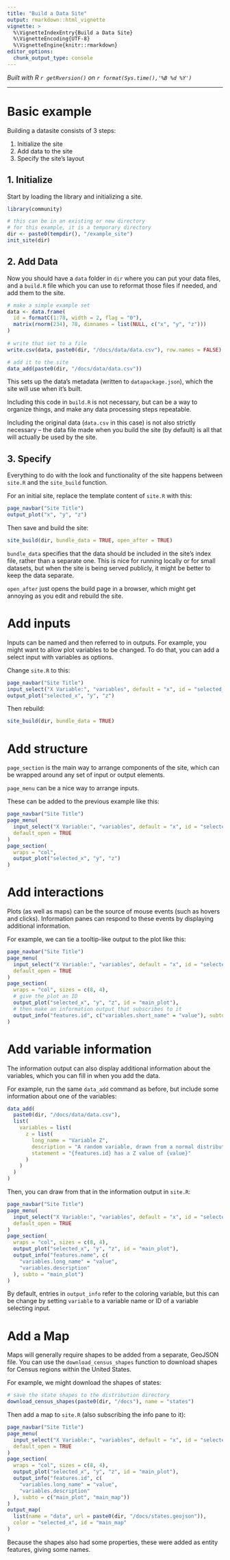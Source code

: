 ```yaml
---
title: "Build a Data Site"
output: rmarkdown::html_vignette
vignette: >
  %\VignetteIndexEntry{Build a Data Site}
  %\VignetteEncoding{UTF-8}
  %\VignetteEngine{knitr::rmarkdown}
editor_options: 
  chunk_output_type: console
---
```


*Built with R 
`r getRversion()`
on 
`r format(Sys.time(),'%B %d %Y')`*

***

# Basic example
Building a datasite consists of 3 steps:

1. Initialize the site
2. Add data to the site
3. Specify the site's layout

## 1. Initialize
Start by loading the library and initializing a site. 
```r
library(community)

# this can be in an existing or new directory
# for this example, it is a temporary directory
dir <- paste0(tempdir(), "/example_site")
init_site(dir)
```

## 2. Add Data
Now you should have a `data` folder in `dir` where you can put your data files, and a
`build.R` file which you can use to reformat those files if needed, and add them to the site.

```r
# make a simple example set
data <- data.frame(
  id = formatC(1:78, width = 2, flag = "0"),
  matrix(rnorm(234), 78, dimnames = list(NULL, c("x", "y", "z")))
)
  
# write that set to a file
write.csv(data, paste0(dir, "/docs/data/data.csv"), row.names = FALSE)

# add it to the site
data_add(paste0(dir, "/docs/data/data.csv"))
```

This sets up the data's metadata (written to `datapackage.json`), which the site will use when it's built.

Including this code in `build.R` is not necessary, but can be a way to organize things, and make any data
processing steps repeatable.

Including the original data (`data.csv` in this case) is not also strictly necessary -- the data file made
when you build the site (by default) is all that will actually be used by the site.

## 3. Specify
Everything to do with the look and functionality of the site happens between `site.R`
and the `site_build` function.

For an initial site, replace the template content of `site.R` with this:
```r
page_navbar("Site Title")
output_plot("x", "y", "z")
```

Then save and build the site:
```r
site_build(dir, bundle_data = TRUE, open_after = TRUE)
```

`bundle_data` specifies that the data should be included in the site's index file,
rather than a separate one. This is nice for running locally or for small datasets, but when the site is being
served publicly, it might be better to keep the data separate.

`open_after` just opens the build page in a browser, which might get annoying as you edit and rebuild the site.

# Add inputs
Inputs can be named and then referred to in outputs. For example, you might want to allow plot variables to be changed.
To do that, you can add a select input with variables as options.

Change `site.R` to this:
```r
page_navbar("Site Title")
input_select("X Variable:", "variables", default = "x", id = "selected_x")
output_plot("selected_x", "y", "z")
```

Then rebuild:
```r
site_build(dir, bundle_data = TRUE)
```

# Add structure
`page_section` is the main way to arrange components of the site, which can be wrapped around any set of input or
output elements.

`page_menu` can be a nice way to arrange inputs.

These can be added to the previous example like this:
```r
page_navbar("Site Title")
page_menu(
  input_select("X Variable:", "variables", default = "x", id = "selected_x"),
  default_open = TRUE
)
page_section(
  wraps = "col",
  output_plot("selected_x", "y", "z")
)
```

# Add interactions
Plots (as well as maps) can be the source of mouse events (such as hovers and clicks). Information panes can
respond to these events by displaying additional information.

For example, we can tie a tooltip-like output to the plot like this:
```r
page_navbar("Site Title")
page_menu(
  input_select("X Variable:", "variables", default = "x", id = "selected_x"),
  default_open = TRUE
)
page_section(
  wraps = "col", sizes = c(8, 4),
  # give the plot an ID
  output_plot("selected_x", "y", "z", id = "main_plot"),
  # then make an information output that subscribes to it
  output_info("features.id", c("variables.short_name" = "value"), subto = "main_plot")
)
```

# Add variable information
The information output can also display additional information about the variables, which you can fill in when you
add the data.

For example, run the same `data_add` command as before, but include some information about one of the variables:
```r
data_add(
  paste0(dir, "/docs/data/data.csv"),
  list(
    variables = list(
      z = list(
        long_name = "Variable Z",
        description = "A random variable, drawn from a normal distribution.",
        statement = "{features.id} has a Z value of {value}"
      )
    )
  )
)
```

Then, you can draw from that in the information output in `site.R`:
```r
page_navbar("Site Title")
page_menu(
  input_select("X Variable:", "variables", default = "x", id = "selected_x"),
  default_open = TRUE
)
page_section(
  wraps = "col", sizes = c(8, 4),
  output_plot("selected_x", "y", "z", id = "main_plot"),
  output_info("features.name", c(
    "variables.long_name" = "value",
    "variables.description"
  ), subto = "main_plot")
)
```

By default, entries in `output_info` refer to the coloring variable, but this can be change by setting
`variable` to a variable name or ID of a variable selecting input.

# Add a Map
Maps will generally require shapes to be added from a separate, GeoJSON file. You can use the `download_census_shapes`
function to download shapes for Census regions within the United States.

For example, we might download the shapes of states:
```r
# save the state shapes to the distribution directory
download_census_shapes(paste0(dir, "/docs"), name = "states")
```

Then add a map to `site.R` (also subscribing the info pane to it):
```r
page_navbar("Site Title")
page_menu(
  input_select("X Variable:", "variables", default = "x", id = "selected_x"),
  default_open = TRUE
)
page_section(
  wraps = "col", sizes = c(8, 4),
  output_plot("selected_x", "y", "z", id = "main_plot"),
  output_info("features.id", c(
    "variables.long_name" = "value",
    "variables.description"
  ), subto = c("main_plot", "main_map"))
)
output_map(
  list(name = "data", url = paste0(dir, "/docs/states.geojson")),
  color = "selected_x", id = "main_map"
)
```

Because the shapes also had some properties, these were added as entity features, giving some names.